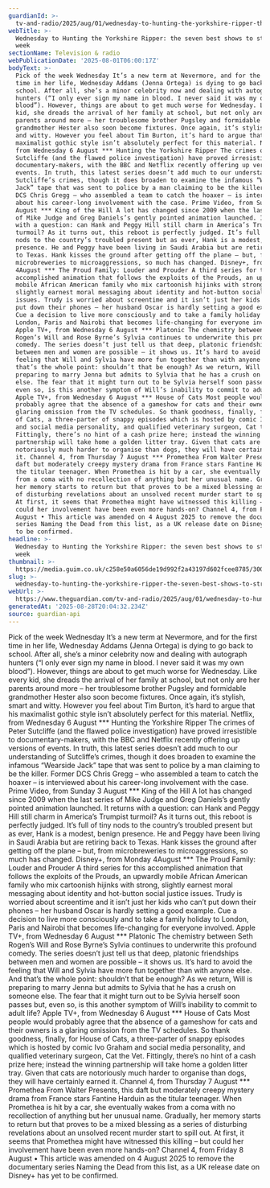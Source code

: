 ```yaml
---
guardianId: >-
  tv-and-radio/2025/aug/01/wednesday-to-hunting-the-yorkshire-ripper-the-seven-best-shows-to-stream-this-week
webTitle: >-
  Wednesday to Hunting the Yorkshire Ripper: the seven best shows to stream this
  week
sectionName: Television & radio
webPublicationDate: '2025-08-01T06:00:17Z'
bodyText: >-
  Pick of the week Wednesday It’s a new term at Nevermore, and for the first
  time in her life, Wednesday Addams (Jenna Ortega) is dying to go back to
  school. After all, she’s a minor celebrity now and dealing with autograph
  hunters (“I only ever sign my name in blood. I never said it was my own
  blood”). However, things are about to get much worse for Wednesday. Like every
  kid, she dreads the arrival of her family at school, but not only are her
  parents around more – her troublesome brother Pugsley and formidable
  grandmother Hester also soon become fixtures. Once again, it’s stylish, smart
  and witty. However you feel about Tim Burton, it’s hard to argue that his
  maximalist gothic style isn’t absolutely perfect for this material. Netflix,
  from Wednesday 6 August *** Hunting the Yorkshire Ripper The crimes of Peter
  Sutcliffe (and the flawed police investigation) have proved irresistible to
  documentary-makers, with the BBC and Netflix recently offering up versions of
  events. In truth, this latest series doesn’t add much to our understanding of
  Sutcliffe’s crimes, though it does broaden to examine the infamous “Wearside
  Jack” tape that was sent to police by a man claiming to be the killer. Former
  DCS Chris Gregg – who assembled a team to catch the hoaxer – is interviewed
  about his career-long involvement with the case. Prime Video, from Sunday 3
  August *** King of the Hill A lot has changed since 2009 when the last series
  of Mike Judge and Greg Daniels’s gently pointed animation launched. It returns
  with a question: can Hank and Peggy Hill still charm in America’s Trumpist
  turmoil? As it turns out, this reboot is perfectly judged. It’s full of tiny
  nods to the country’s troubled present but as ever, Hank is a modest, benign
  presence. He and Peggy have been living in Saudi Arabia but are retiring back
  to Texas. Hank kisses the ground after getting off the plane – but, from
  microbreweries to microaggressions, so much has changed. Disney+, from Monday
  4August *** The Proud Family: Louder and Prouder A third series for this
  accomplished animation that follows the exploits of the Prouds, an upwardly
  mobile African American family who mix cartoonish hijinks with strong,
  slightly earnest moral messaging about identity and hot-button social justice
  issues. Trudy is worried about screentime and it isn’t just her kids who can’t
  put down their phones – her husband Oscar is hardly setting a good example.
  Cue a decision to live more consciously and to take a family holiday to
  London, Paris and Nairobi that becomes life-changing for everyone involved.
  Apple TV+, from Wednesday 6 August *** Platonic The chemistry between Seth
  Rogen’s Will and Rose Byrne’s Sylvia continues to underwrite this profound
  comedy. The series doesn’t just tell us that deep, platonic friendships
  between men and women are possible – it shows us. It’s hard to avoid the
  feeling that Will and Sylvia have more fun together than with anyone else. And
  that’s the whole point: shouldn’t that be enough? As we return, Will is
  preparing to marry Jenna but admits to Sylvia that he has a crush on someone
  else. The fear that it might turn out to be Sylvia herself soon passes but,
  even so, is this another symptom of Will’s inability to commit to adult life?
  Apple TV+, from Wednesday 6 August *** House of Cats Most people would
  probably agree that the absence of a gameshow for cats and their owners is a
  glaring omission from the TV schedules. So thank goodness, finally, for House
  of Cats, a three-parter of snappy episodes which is hosted by comic Ivo Graham
  and social media personality, and qualified veterinary surgeon, Cat the Vet.
  Fittingly, there’s no hint of a cash prize here; instead the winning
  partnership will take home a golden litter tray. Given that cats are
  notoriously much harder to organise than dogs, they will have certainly earned
  it. Channel 4, from Thursday 7 August *** Promethea From Walter Presents, this
  daft but moderately creepy mystery drama from France stars Fantine Harduin as
  the titular teenager. When Promethea is hit by a car, she eventually wakes
  from a coma with no recollection of anything but her unusual name. Gradually,
  her memory starts to return but that proves to be a mixed blessing as a series
  of disturbing revelations about an unsolved recent murder start to spill out.
  At first, it seems that Promethea might have witnessed this killing – but
  could her involvement have been even more hands-on? Channel 4, from Friday 8
  August • This article was amended on 4 August 2025 to remove the documentary
  series Naming the Dead from this list, as a UK release date on Disney+ has yet
  to be confirmed.
headline: >-
  Wednesday to Hunting the Yorkshire Ripper: the seven best shows to stream this
  week
thumbnail: >-
  https://media.guim.co.uk/c258e50a6056de19d992f2a43197d602fcee8785/300_0_3000_2400/500.jpg
slug: >-
  wednesday-to-hunting-the-yorkshire-ripper-the-seven-best-shows-to-stream-this-week
webUrl: >-
  https://www.theguardian.com/tv-and-radio/2025/aug/01/wednesday-to-hunting-the-yorkshire-ripper-the-seven-best-shows-to-stream-this-week
generatedAt: '2025-08-28T20:04:32.234Z'
source: guardian-api
---
```

Pick of the week Wednesday It’s a new term at Nevermore, and for the first time in her life, Wednesday Addams (Jenna Ortega) is dying to go back to school. After all, she’s a minor celebrity now and dealing with autograph hunters (“I only ever sign my name in blood. I never said it was my own blood”). However, things are about to get much worse for Wednesday. Like every kid, she dreads the arrival of her family at school, but not only are her parents around more – her troublesome brother Pugsley and formidable grandmother Hester also soon become fixtures. Once again, it’s stylish, smart and witty. However you feel about Tim Burton, it’s hard to argue that his maximalist gothic style isn’t absolutely perfect for this material. Netflix, from Wednesday 6 August *** Hunting the Yorkshire Ripper The crimes of Peter Sutcliffe (and the flawed police investigation) have proved irresistible to documentary-makers, with the BBC and Netflix recently offering up versions of events. In truth, this latest series doesn’t add much to our understanding of Sutcliffe’s crimes, though it does broaden to examine the infamous “Wearside Jack” tape that was sent to police by a man claiming to be the killer. Former DCS Chris Gregg – who assembled a team to catch the hoaxer – is interviewed about his career-long involvement with the case. Prime Video, from Sunday 3 August *** King of the Hill A lot has changed since 2009 when the last series of Mike Judge and Greg Daniels’s gently pointed animation launched. It returns with a question: can Hank and Peggy Hill still charm in America’s Trumpist turmoil? As it turns out, this reboot is perfectly judged. It’s full of tiny nods to the country’s troubled present but as ever, Hank is a modest, benign presence. He and Peggy have been living in Saudi Arabia but are retiring back to Texas. Hank kisses the ground after getting off the plane – but, from microbreweries to microaggressions, so much has changed. Disney+, from Monday 4August *** The Proud Family: Louder and Prouder A third series for this accomplished animation that follows the exploits of the Prouds, an upwardly mobile African American family who mix cartoonish hijinks with strong, slightly earnest moral messaging about identity and hot-button social justice issues. Trudy is worried about screentime and it isn’t just her kids who can’t put down their phones – her husband Oscar is hardly setting a good example. Cue a decision to live more consciously and to take a family holiday to London, Paris and Nairobi that becomes life-changing for everyone involved. Apple TV+, from Wednesday 6 August *** Platonic The chemistry between Seth Rogen’s Will and Rose Byrne’s Sylvia continues to underwrite this profound comedy. The series doesn’t just tell us that deep, platonic friendships between men and women are possible – it shows us. It’s hard to avoid the feeling that Will and Sylvia have more fun together than with anyone else. And that’s the whole point: shouldn’t that be enough? As we return, Will is preparing to marry Jenna but admits to Sylvia that he has a crush on someone else. The fear that it might turn out to be Sylvia herself soon passes but, even so, is this another symptom of Will’s inability to commit to adult life? Apple TV+, from Wednesday 6 August *** House of Cats Most people would probably agree that the absence of a gameshow for cats and their owners is a glaring omission from the TV schedules. So thank goodness, finally, for House of Cats, a three-parter of snappy episodes which is hosted by comic Ivo Graham and social media personality, and qualified veterinary surgeon, Cat the Vet. Fittingly, there’s no hint of a cash prize here; instead the winning partnership will take home a golden litter tray. Given that cats are notoriously much harder to organise than dogs, they will have certainly earned it. Channel 4, from Thursday 7 August *** Promethea From Walter Presents, this daft but moderately creepy mystery drama from France stars Fantine Harduin as the titular teenager. When Promethea is hit by a car, she eventually wakes from a coma with no recollection of anything but her unusual name. Gradually, her memory starts to return but that proves to be a mixed blessing as a series of disturbing revelations about an unsolved recent murder start to spill out. At first, it seems that Promethea might have witnessed this killing – but could her involvement have been even more hands-on? Channel 4, from Friday 8 August • This article was amended on 4 August 2025 to remove the documentary series Naming the Dead from this list, as a UK release date on Disney+ has yet to be confirmed.
